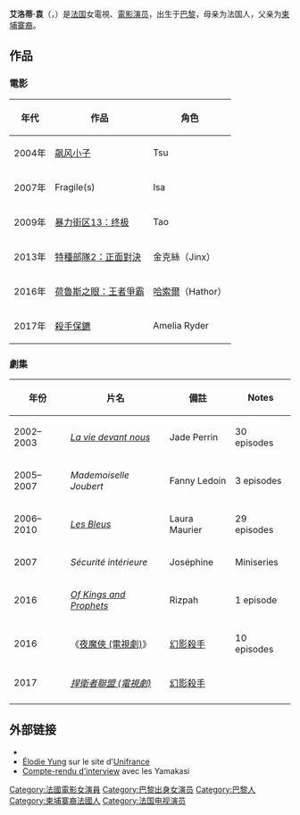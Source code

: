 {{expand|time=2017-07-01}}{{Infobox person
| name         = 艾洛蒂·袁<br />Élodie Yung
| image        = Elodie Yung by Gage Skidmore.jpg
| caption      = 艾洛蒂在2017年的聖地牙哥國際漫畫展
| occupation   = 演員
| birth_date   = {{Birth date and age|mf=yes|1981|02|22}}
| birth_place  = [[法國|法國]][[巴黎|巴黎]]
| years_active = 2002–現今
}}

'''艾洛蒂·袁'''（{{lang-fr|'''Élodie Yung'''}}，{{bd|1981年|2月22日|catIdx=Yung}}）是[[法国|法国]]女電視、[[電影演员|電影演员]]，出生于[[巴黎|巴黎]]，母亲为法国人，父亲为[[柬埔寨裔|柬埔寨裔]]。

==作品==
===電影===
{| class="wikitable" border="1"
|-
! 年代
! 作品
! 角色
|-
| 2004年
| [[飙风小子|飙风小子]] 
| Tsu
|-
| 2007年
| Fragile(s)
| Isa
|-
|2009年
|[[暴力街区13：终极|暴力街区13：终极]]
|Tao
|-
|2013年
|[[特種部隊2：正面對決|特種部隊2：正面對決]]
|金克絲（Jinx）
|-
|2016年
|[[荷魯斯之眼：王者爭霸|荷魯斯之眼：王者爭霸]]
|[[哈索爾|哈索爾]]（Hathor）
|-
|2017年
|[[殺手保鑣|殺手保鑣]]
|Amelia Ryder
|}

===劇集===
{| class="wikitable sortable"
! 年份
! 片名
! 備註
! scope="col" class="unsortable" | Notes
|-
| 2002–2003
| ''[[La_vie_devant_nous|La vie devant nous]]''
| Jade Perrin
| 30 episodes
|-
| 2005–2007
| ''Mademoiselle Joubert''
| Fanny Ledoin
| 3 episodes
|-
| rowspan=1|2006–2010
| ''[[Les_Bleus_(TV_series)|Les Bleus]]''
| Laura Maurier
| 29 episodes
|-
|2007
| ''Sécurité intérieure''
| Joséphine
| Miniseries
|-
| 2016
| ''[[Of_Kings_and_Prophets|Of Kings and Prophets]]''
| Rizpah
| 1 episode
|-
| 2016
|《[[夜魔俠_(電視劇)|夜魔俠 (電視劇)]]》{{link-en|夜魔俠 (第二季)|Daredevil_(season_2)|第二季}}
| [[幻影殺手|幻影殺手]]
| 10 episodes
|-
|2017
| ''[[捍衛者聯盟_(電視劇)|捍衛者聯盟 (電視劇)]]''
| [[幻影殺手|幻影殺手]]
| 
|-
|}

==外部链接==

*{{imdb name|id=1392388}}
*[http://www.unifrance.org/annuaires/personne/322174/elodie-yung Élodie Yung] {{Wayback|url=http://www.unifrance.org/annuaires/personne/322174/elodie-yung |date=20191106162139 }} sur le site d'[[Unifrance|Unifrance]]
*[https://web.archive.org/web/20090413234900/http://www.abusdecine.com/fiche-entretien.php?numero=256 Compte-rendu d'interview] avec les Yamakasi

{{DEFAULTSORT:Yung, Élodie}}
[[Category:法國電影女演員|Category:法國電影女演員]]
[[Category:巴黎出身女演员|Category:巴黎出身女演员]]
[[Category:巴黎人|Category:巴黎人]]
[[Category:柬埔寨裔法國人|Category:柬埔寨裔法國人]]
[[Category:法国电视演员|Category:法国电视演员]]